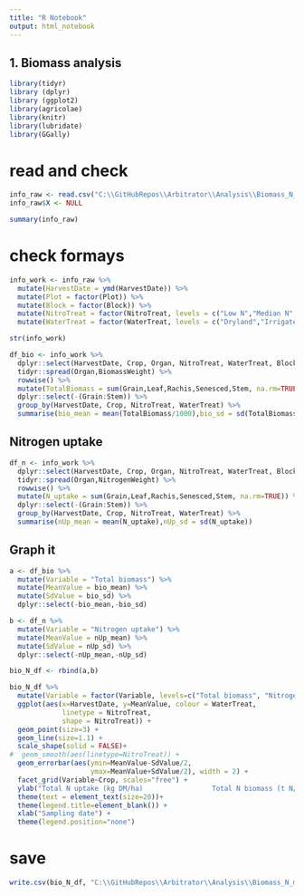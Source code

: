 ```yaml
---
title: "R Notebook"
output: html_notebook
---
```


## 1. Biomass analysis

```r
library(tidyr)
library (dplyr)
library (ggplot2)
library(agricolae)
library(knitr)
library(lubridate)
library(GGally)
```


# read and check
```r
info_raw <- read.csv("C:\\GitHubRepos\\Arbitrator\\Analysis\\Biomass_N_merged_WheatMaize.csv")
info_raw$X <- NULL

summary(info_raw)

```

# check formays
```r
info_work <- info_raw %>%
  mutate(HarvestDate = ymd(HarvestDate)) %>%
  mutate(Plot = factor(Plot)) %>%
  mutate(Block = factor(Block)) %>%
  mutate(NitroTreat = factor(NitroTreat, levels = c("Low N","Median N","High N"))) %>%
  mutate(WaterTreat = factor(WaterTreat, levels = c("Dryland","Irrigated")))

str(info_work)
```



```r
df_bio <- info_work %>% 
  dplyr::select(HarvestDate, Crop, Organ, NitroTreat, WaterTreat, Block,BiomassWeight) %>%
  tidyr::spread(Organ,BiomassWeight) %>%
  rowwise() %>%
  mutate(TotalBiomass = sum(Grain,Leaf,Rachis,Senesced,Stem, na.rm=TRUE)) %>%
  dplyr::select(-(Grain:Stem)) %>%  
  group_by(HarvestDate, Crop, NitroTreat, WaterTreat) %>%
  summarise(bio_mean = mean(TotalBiomass/1000),bio_sd = sd(TotalBiomass/1000))

```

## Nitrogen uptake

```r
df_n <- info_work %>% 
  dplyr::select(HarvestDate, Crop, Organ, NitroTreat, WaterTreat, Block,NitrogenWeight) %>%
  tidyr::spread(Organ,NitrogenWeight) %>%
  rowwise() %>%
  mutate(N_uptake = sum(Grain,Leaf,Rachis,Senesced,Stem, na.rm=TRUE)) %>%
  dplyr::select(-(Grain:Stem)) %>%  
  group_by(HarvestDate, Crop, NitroTreat, WaterTreat) %>%
  summarise(nUp_mean = mean(N_uptake),nUp_sd = sd(N_uptake))

```
## Graph it
```r

a <- df_bio %>%
  mutate(Variable = "Total biomass") %>%
  mutate(MeanValue = bio_mean) %>%
  mutate(SdValue = bio_sd) %>%
  dplyr::select(-bio_mean,-bio_sd)

b <- df_n %>%
  mutate(Variable = "Nitrogen uptake") %>%
  mutate(MeanValue = nUp_mean) %>%
  mutate(SdValue = nUp_sd) %>%
  dplyr::select(-nUp_mean,-nUp_sd)

bio_N_df <- rbind(a,b)

bio_N_df %>%
  mutate(Variable = factor(Variable, levels=c("Total biomass", "Nitrogen uptake"))) %>%
  ggplot(aes(x=HarvestDate, y=MeanValue, colour = WaterTreat, 
             linetype = NitroTreat,
             shape = NitroTreat)) +
  geom_point(size=3) +
  geom_line(size=1.1) +  
  scale_shape(solid = FALSE)+
#  geom_smooth(aes(linetype=NitroTreat)) +
  geom_errorbar(aes(ymin=MeanValue-SdValue/2,
                    ymax=MeanValue+SdValue/2), width = 2) +
  facet_grid(Variable~Crop, scales="free") +
  ylab("Total N uptake (kg DM/ha)                 Total N biomass (t N/ha)") +
  theme(text = element_text(size=20))+
  theme(legend.title=element_blank()) +
  xlab("Sampling date") + 
  theme(legend.position="none")

```
# save
```r
write.csv(bio_N_df, "C:\\GitHubRepos\\Arbitrator\\Analysis\\Biomass_N_maizeWheat.csv")
```

